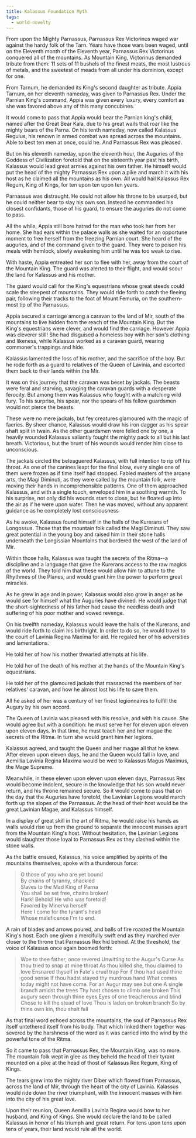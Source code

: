 ```yaml
---
title: Kalassus Foundation Myth
tags:
  - world-novelty
---
```


From upon the Mighty Parnassus, Parnassus Rex Victorinus waged war against the
hardy folk of the Tarn. Years have those wars been waged, until on the Eleventh
month of the Eleventh year, Parnassus Rex Victorinus conquered all of the
mountains. As Mountain King, Victorinus demanded tribute from them: 11 sets of
11 bushels of the finest meats, the most lustrous of metals, and the sweetest of
meads from all under his dominion, except for one.

From Tarnum, he demanded its King's second daughter as tribute. Appia Tarnum, on
her eleventh nameday, was given to Parnassus Rex. Under the Parnian King's
command, Appia was given every luxury, every comfort as she was favored above
any of this many concubines.

It would come to pass that Appia would bear the Parnian king's child, named
after the Great Bear Kala, due to his great wails that roar like the mighty
bears of the Parna. On his tenth nameday, now called Kalassus Regulus, his
renown in armed combat was spread across the mountains. Able to best ten men at
once, could he. And Parnassus Rex was pleased.

But on his eleventh nameday, upon the eleventh hour, the Auguries of the Goddess
of Civilization foretold that on the sixteenth year past his birth, Kalassus
would lead great armies against his own father. He himself would put the head of
the mighty Parnassus Rex upon a pike and march it with his host as he claimed
all the mountains as his own. All would hail Kalassus Rex Regum, King of Kings,
for ten upon ten upon ten years.

Parnassus was distraught. He could not allow his throne to be usurped, but he
could neither bear to slay his own son. Instead he commanded his closest
confidants, those of his guard, to ensure the auguries do not come to pass.

All the while, Appia still bore hatred for the man who took her from her home.
She had ears within the palace walls as she waited for an opportune moment to
free herself from the freezing Parnian court. She heard of the auguries, and of
the command given to the guard. They were to poison his meals with hemlock,
slowly weakening him until he was too weak to rise.

With haste, Appia entreated her son to flee with her, away from the court of the
Mountain King. The guard was alerted to their flight, and would scour the land
for Kalassus and his mother.

The guard would call for the King's equestrians whose great steeds could scale
the steepest of mountains. They would ride forth to catch the fleeing pair,
following their tracks to the foot of Mount Femuria, on the southern-most tip of
the Parnassus.

Appia secured a carriage among a caravan to the land of Mir, south of the
mountains to live hidden from the reach of the Mountain King. But the King's
equestrians were clever, and would find the carriage. However Appia was cleverer
still! She had disguised a homeless boy with her son's clothing and likeness,
while Kalassus worked as a caravan guard, wearing commoner's trappings and hide.

Kalassus lamented the loss of his mother, and the sacrifice of the boy. But he
rode forth as a guard to relatives of the Queen of Lavinia, and escorted them
back to their lands within the Mir.

It was on this journey that the caravan was beset by jackals. The beasts were
feral and starving, savaging the caravan guards with a desperate ferocity. But
among them was Kalassus who fought with a matching wild fury. To his surprise,
his spear, nor the spears of his fellow guardsmen would not pierce the beasts.

These were no mere jackals, but fey creatures glamoured with the magic of
faeries. By sheer chance, Kalassus would draw his iron dagger as his spear shaft
split in twain. As the other guardsmen were felled one by one, a heavily wounded
Kalassus valiantly fought the mighty pack to all but his last breath.
Victorious, but the brunt of his wounds would render him close to unconscious.

The jackals circled the beleaguered Kalassus, with full intention to rip off his
throat. As one of the canines leapt for the final blow, every single one of them
were frozen as if time itself had stopped. Fabled masters of the arcane arts,
the Magi Diminuti, as they were called by the mountain folk, were moving their
hands in incomprehensible patterns. One of them approached Kalassus, and with a
single touch, enveloped him in a soothing warmth. To his surprise, not only did
his wounds start to close, but he floated up into the air as if he were upon
water. Then he was moved, without any apparent guidance as he completely lost
consciousness

As he awoke, Kalassus found himself in the halls of the Kurerans of Longossus.
Those that the mountain folk called the Magi Diminuti. They saw great potential
in the young boy and raised him in their stone halls underneath the Longissian
Mountains that bordered the west of the land of Mir.

Within those halls, Kalassus was taught the secrets of the Ritma--a discipline
and a language that gave the Kurerans access to the raw magics of the world.
They told him that these would allow him to attune to the Rhythmes of the
Planes, and would grant him the power to perform great miracles.

As he grew in age and in power, Kalassus would also grow in anger as he would
see for himself what the Auguries have divined. He would judge that the
short-sightedness of his father had cause the needless death and suffering of
his poor mother and vowed revenge.

On his twelfth nameday, Kalassus would leave the halls of the Kurerans, and
would ride forth to claim his birthright. In order to do so, he would travel to
the court of Lavinia Regina Maxima for aid. He regaled her of his adversities
and lamentations.

He told her of how his mother thwarted attempts at his life.

He told her of the death of his mother at the hands of the Mountain King's
equestrians.

He told her of the glamoured jackals that massacred the members of her
relatives' caravan, and how he almost lost his life to save them.

All he asked of her was a century of her finest legionnaires to fulfill the
Augury by his own accord.

The Queen of Lavinia was pleased with his resolve, and with his cause. She would
agree but with a condition: he must serve her for eleven upon eleven upon eleven
days. In that time, he must teach her and her magae the secrets of the Ritma. In
turn she would grant him her legions.

Kalassus agreed, and taught the Queen and her magae all that he knew. After
eleven upon eleven days, he and the Queen would fall in love, and Aemillia
Lavinia Regina Maxima would be wed to Kalassus Magus Maximus, the Mage Supreme.

Meanwhile, in these eleven upon eleven upon eleven days, Parnassus Rex would
become indolent, secure in the knowledge that his son would never return, and
his throne remained secure. So it would come to pass that on the day that the
Auguries have foretold, the Lavinian Legions would march forth up the slopes of
the Parnassus. At the head of their host would be the great Lavinian Magae, and
Kalassus himself.

In a display of great skill in the art of Ritma, he would raise his hands as
walls would rise up from the ground to separate the innocent masses apart from
the Mountain King's host. Without hesitation, the Lavinian Legions would
slaughter those loyal to Parnassus Rex as they clashed within the stone walls.

As the battle ensued, Kalassus, his voice amplified by spirits of the mountains
themselves, spoke with a thunderous force:

> O those of you who are yet bound\
> By chains of tyranny, shackled\
> Slaves to the Mad King of Parna\
> You shall be set free, chains broken!\
> Hark! Behold! He who was foretold!\
> Favored by Minerva herself\
> Here I come for the tyrant's head\
> Whose maleficence I'm to end.

A rain of blades and arrows poured, and balls of fire roasted the Mountain
King's host. Each one given a mercifully swift end as they marched ever closer
to the throne that Parnassus Rex hid behind. At the threshold, the voice of
Kalassus once again boomed forth:

> Woe to thee father, once revered Unwitting to the Augur's Curse As thou tried
> to snap at mine throat As thou killed she, thou claimed to love Ensnared
> thyself in Fate's cruel trap For if thou had used thine good sense If thou
> hadst stayed thy murdrous hand What comes today might not have come. For an
> Augur may see but one A single branch amidst the trees Thy hast chosen to
> climb one broken This augury seen through thine eyes Eyes of one treacherous
> and blind Chose to kill the stead of love Thou is laden on broken branch So by
> thine own kin, thou shalt fall

As that final word echoed across the mountains, the soul of Parnassus Rex itself
untethered itself from his body. That which linked them together was severed by
the harshness of the word as it was carried into the wind by the powerful tone
of the Ritma.

So it came to pass that Parnassus Rex, the Mountain King, was no more. The
mountain folk wept in glee as they beheld the head of their tyrant mounted on a
pike at the head of thost of Kalassus Rex Regum, King of Kings.

The tears grew into the mighty river Diber which flowed from Parnassus, across
the land of Mir, through the heart of the city of Lavinia. Kalassus would ride
down the river triumphant, with the innocent masses with him into the city of
his great love.

Upon their reunion, Queen Aemillia Lavinia Regina would bow to her husband, and
King of Kings. She would declare the land to be called Kalassus in honor of his
triumph and great return. For tens upon tens upon tens of years, their land
would rule all the world.
